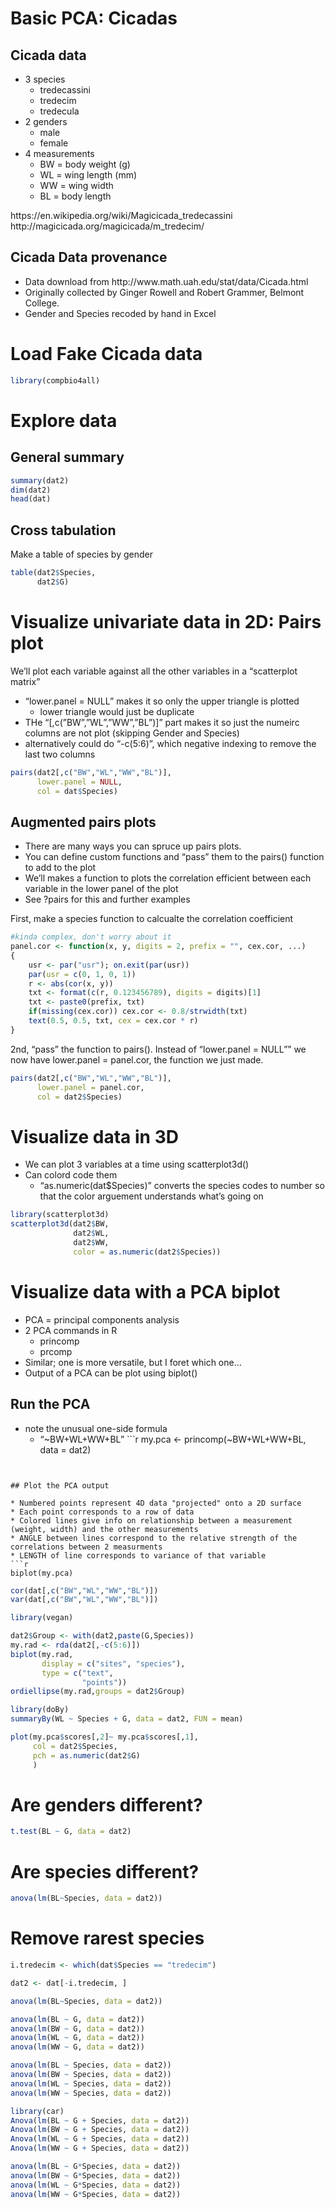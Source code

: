 # Basic PCA: Cicadas

## Cicada data


* 3 species
    + tredecassini
    + tredecim
    + tredecula
* 2 genders
    + male
    + female
* 4 measurements
    + BW = body weight (g)
    + WL = wing length (mm)
    + WW = wing width 
    + BL = body length


https://en.wikipedia.org/wiki/Magicicada_tredecassini
http://magicicada.org/magicicada/m_tredecim/

## Cicada Data provenance

* Data download from http://www.math.uah.edu/stat/data/Cicada.html
* Originally collected by Ginger Rowell and Robert Grammer, Belmont College.
* Gender and Species recoded by hand in Excel



# Load Fake Cicada data
```r
library(compbio4all)
```


# Explore data

## General summary
```r
summary(dat2)
dim(dat2)
head(dat)
```


## Cross tabulation

Make a table of species by gender
```r
table(dat2$Species, 
      dat2$G)
```



# Visualize univariate data in 2D: Pairs plot

We'll plot each variable against all the other variables in a "scatterplot matrix"

* "lower.panel = NULL" makes it so only the upper triangle is plotted
    + lower triangle would just be duplicate
* THe "[,c("BW","WL","WW","BL")]" part makes it so just the numeirc columns are not plot (skipping Gender and Species)
* alternatively could do "-c(5:6)", which  negative indexing to remove the last two columns

```r
pairs(dat2[,c("BW","WL","WW","BL")], 
      lower.panel = NULL,
      col = dat$Species)
```




## Augmented pairs plots

* There are many ways you can spruce up pairs plots.  
* You can define custom functions and "pass" them to the pairs() function to add to the plot
* We'll makes a function to plots the correlation efficient between each variable in the lower panel of the plot
* See ?pairs for this and further examples

First, make a species function to calcualte the correlation coefficient
```r
#kinda complex, don't worry about it
panel.cor <- function(x, y, digits = 2, prefix = "", cex.cor, ...)
{
    usr <- par("usr"); on.exit(par(usr))
    par(usr = c(0, 1, 0, 1))
    r <- abs(cor(x, y))
    txt <- format(c(r, 0.123456789), digits = digits)[1]
    txt <- paste0(prefix, txt)
    if(missing(cex.cor)) cex.cor <- 0.8/strwidth(txt)
    text(0.5, 0.5, txt, cex = cex.cor * r)
}
```

2nd, "pass" the function to pairs().  Instead of "lower.panel = NULL"" we now have lower.panel = panel.cor, the function we just made.
```r
pairs(dat2[,c("BW","WL","WW","BL")], 
      lower.panel = panel.cor,
      col = dat2$Species)
```



# Visualize data in 3D

* We can plot 3 variables at a time using scatterplot3d()
* Can colord code them
    + "as.numeric(dat$Species)" converts the species codes to number so that the color arguement understands what's going on

```r
library(scatterplot3d)
scatterplot3d(dat2$BW, 
              dat2$WL,
              dat2$WW,
              color = as.numeric(dat2$Species))
```


# Visualize data with a PCA biplot

* PCA = principal components analysis
* 2 PCA commands in R
    + princomp
    + prcomp
* Similar; one is more versatile, but I foret which one...
* Output of a PCA can be plot using biplot()


## Run the PCA

* note the unusual one-side formula
    + "~BW+WL+WW+BL"
```r
my.pca <- princomp(~BW+WL+WW+BL,
                   data = dat2)


```


## Plot the PCA output

* Numbered points represent 4D data "projected" onto a 2D surface
* Each point corresponds to a row of data
* Colored lines give info on relationship between a measurement (weight, width) and the other measurements 
* ANGLE between lines correspond to the relative strength of the correlations between 2 measurments
* LENGTH of line corresponds to variance of that variable
```r
biplot(my.pca)

```



```r
cor(dat[,c("BW","WL","WW","BL")])
var(dat[,c("BW","WL","WW","BL")])
```



```r
library(vegan)

dat2$Group <- with(dat2,paste(G,Species))
my.rad <- rda(dat2[,-c(5:6)])
biplot(my.rad,
       display = c("sites", "species"),
       type = c("text",
                "points"))
ordiellipse(my.rad,groups = dat2$Group)
```



```r
library(doBy)
summaryBy(WL ~ Species + G, data = dat2, FUN = mean)
```



```r
plot(my.pca$scores[,2]~ my.pca$scores[,1],
     col = dat2$Species,
     pch = as.numeric(dat2$G)
     )
```



# Are genders different?

```r
t.test(BL ~ G, data = dat2)
```


# Are species different?

```r
anova(lm(BL~Species, data = dat2))


```


# Remove rarest species
```r
i.tredecim <- which(dat$Species == "tredecim")

dat2 <- dat[-i.tredecim, ]
```



```r
anova(lm(BL~Species, data = dat2))
```


```r
anova(lm(BL ~ G, data = dat2))
anova(lm(BW ~ G, data = dat2))
anova(lm(WL ~ G, data = dat2))
anova(lm(WW ~ G, data = dat2))
```



```r
anova(lm(BL ~ Species, data = dat2))
anova(lm(BW ~ Species, data = dat2))
anova(lm(WL ~ Species, data = dat2))
anova(lm(WW ~ Species, data = dat2))
```




```r
library(car)
Anova(lm(BL ~ G + Species, data = dat2))
Anova(lm(BW ~ G + Species, data = dat2))
Anova(lm(WL ~ G + Species, data = dat2))
Anova(lm(WW ~ G + Species, data = dat2))
```



```r
anova(lm(BL ~ G*Species, data = dat2))
anova(lm(BW ~ G*Species, data = dat2))
anova(lm(WL ~ G*Species, data = dat2))
anova(lm(WW ~ G*Species, data = dat2))
```


